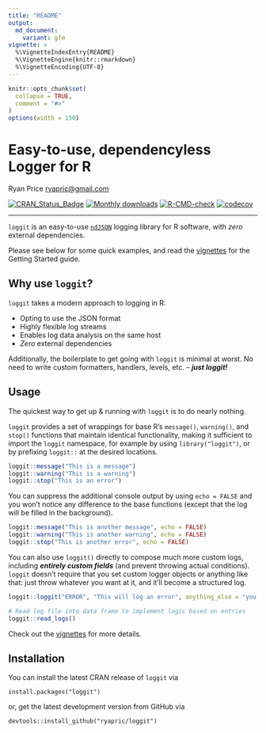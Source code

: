 ```yaml
---
title: "README"
output:
  md_document:
    variant: gfm
vignette: >
  %\VignetteIndexEntry{README}
  %\VignetteEngine{knitr::rmarkdown}
  %\VignetteEncoding{UTF-8}
---
```


```r
knitr::opts_chunk$set(
  collapse = TRUE,
  comment = "#>"
)
options(width = 150)
```

Easy-to-use, dependencyless Logger for R
==================================
Ryan Price <ryapric@gmail.com>

<!-- badges: start -->
[![CRAN\_Status\_Badge](http://www.r-pkg.org/badges/version/loggit)](https://cran.r-project.org/package=loggit)
[![Monthly downloads](https://cranlogs.r-pkg.org/badges/grand-total/loggit)](https://cran.r-project.org/package=loggit)
[![R-CMD-check](https://github.com/MEO265/loggit_private/actions/workflows/R-CMD-check.yaml/badge.svg)](https://github.com/MEO265/loggit_private/actions/workflows/R-CMD-check.yaml)
[![codecov](https://codecov.io/gh/MEO265/loggit_private/graph/badge.svg?token=DGPQGD4DUH)](https://codecov.io/gh/MEO265/loggit_private)
<!-- badges: end -->

------------------------------------------------------------------------

`loggit` is an easy-to-use [`ndJSON`](https://github.com/ndjson/ndjson-spec) logging library for R software,
with _zero_ external dependencies.

Please see below for some quick examples, and read the [vignettes](https://cran.r-project.org/web/packages/loggit/vignettes/) for the
Getting Started guide.

Why use `loggit`?
-----------------

`loggit` takes a modern approach to logging in R:

- Opting to use the JSON format
- Highly flexible log streams
- Enables log data analysis on the same host
- _Zero_ external dependencies

Additionally, the boilerplate to get going with `loggit` is minimal at worst.
No need to write custom formatters, handlers, levels, etc. -- ***just loggit!***

Usage
--------------

The quickest way to get up & running with `loggit` is to do nearly nothing.

`loggit` provides a set of wrappings for base R's `message()`, `warning()`, and
`stop()` functions that maintain identical functionality, making it sufficient to
import the `loggit` namespace, for example by using `library("loggit")`, or by
prefixing `loggit::` at the desired locations.

```r
loggit::message("This is a message")
loggit::warning("This is a warning")
loggit::stop("This is an error")
```

You can suppress the additional console output by using `echo = FALSE` and
you won't notice any difference to the base functions (except that the log
will be filled in the background).

```r
loggit::message("This is another message", echo = FALSE)
loggit::warning("This is another warning", echo = FALSE)
loggit::stop("This is another error", echo = FALSE)
```

You can also use `loggit()` directly to compose much more custom
logs, including ***entirely custom fields*** (and prevent throwing actual conditions).
`loggit` doesn't require that you set custom logger objects or anything like that:
just throw whatever you want at it, and it'll become a structured log.

```r
loggit::loggit("ERROR", "This will log an error", anything_else = "you want to include")

# Read log file into data frame to implement logic based on entries
loggit::read_logs()
```

Check out the [vignettes](https://cran.r-project.org/web/packages/loggit/vignettes/) for more details.

Installation
------------

You can install the latest CRAN release of `loggit` via

    install.packages("loggit")

or, get the latest development version from GitHub via

    devtools::install_github("ryapric/loggit")
